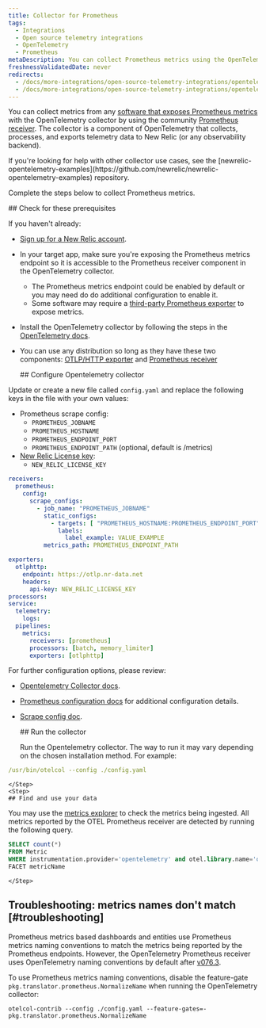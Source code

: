 ```yaml
---
title: Collector for Prometheus
tags:
  - Integrations
  - Open source telemetry integrations
  - OpenTelemetry
  - Prometheus
metaDescription: You can collect Prometheus metrics using the OpenTelemetry collector.
freshnessValidatedDate: never
redirects:
  - /docs/more-integrations/open-source-telemetry-integrations/opentelemetry/collector/collector-configuration-examples/opentelemetry-collector-prometheus/
  - /docs/more-integrations/open-source-telemetry-integrations/opentelemetry/get-started/collector-infra-monitoring/opentelemetry-collector-infra-prometheus
---
```


You can collect metrics from any [software that exposes Prometheus metrics](https://prometheus.io/docs/instrumenting/exporters/) with the OpenTelemetry collector by using the community [Prometheus receiver](https://github.com/open-telemetry/opentelemetry-collector-contrib/tree/main/receiver/prometheusreceiver). The collector is a component of OpenTelemetry that collects, processes, and exports telemetry data to New Relic (or any observability backend).

<Callout variant="tip">
  If you're looking for help with other collector use cases, see the [newrelic-opentelemetry-examples](https://github.com/newrelic/newrelic-opentelemetry-examples) repository.
</Callout>

Complete the steps below to collect Prometheus metrics.

<Steps>
    <Step>
    ## Check for these prerequisites

If you haven't already:

* [Sign up for a New Relic account](https://newrelic.com/signup).
* In your target app, make sure you're exposing the Prometheus metrics endpoint so it is accessible to the Prometheus receiver component in the OpenTelemetry collector.
  * The Prometheus metrics endpoint could be enabled by default or you may need do do additional configuration to enable it.
  * Some software may require a [third-party Prometheus exporter](https://prometheus.io/docs/instrumenting/exporters/#third-party-exporters) to expose metrics.
* Install the OpenTelemetry collector by following the steps in the [OpenTelemetry docs](https://opentelemetry.io/docs/collector/getting-started/).
* You can use any distribution so long as they have these two components: [OTLP/HTTP exporter](https://github.com/open-telemetry/opentelemetry-collector/tree/main/exporter/otlphttpexporter) and [Prometheus receiver](https://github.com/open-telemetry/opentelemetry-collector-contrib/tree/main/receiver/prometheusreceiver)

    </Step>
    <Step>
    ## Configure Opentelemetry collector

Update or create a new file called `config.yaml` and replace the following keys in the file with your own values:

* Prometheus scrape config:
    * `PROMETHEUS_JOBNAME`
    * `PROMETHEUS_HOSTNAME`
    * `PROMETHEUS_ENDPOINT_PORT`
    * `PROMETHEUS_ENDPOINT_PATH`  (optional, default is /metrics)
* [New Relic License key](/docs/apis/intro-apis/new-relic-api-keys/#license-key):
	* `NEW_RELIC_LICENSE_KEY`

```yaml
receivers:
  prometheus:
    config:
      scrape_configs:
        - job_name: "PROMETHEUS_JOBNAME"
          static_configs:
            - targets: [ "PROMETHEUS_HOSTNAME:PROMETHEUS_ENDPOINT_PORT" ]
              labels:
                label_example: VALUE_EXAMPLE
          metrics_path: PROMETHEUS_ENDPOINT_PATH

exporters:
  otlphttp:
    endpoint: https://otlp.nr-data.net
    headers:
      api-key: NEW_RELIC_LICENSE_KEY
processors:
service:
  telemetry:
    logs:
  pipelines:
    metrics:
      receivers: [prometheus]
      processors: [batch, memory_limiter]
      exporters: [otlphttp]
```

For further configuration options, please review:

* [Opentelemetry Collector docs](https://opentelemetry.io/docs/collector/configuration/).
* [Prometheus configuration docs](https://prometheus.io/docs/prometheus/latest/configuration/configuration/) for additional configuration details.
* [Scrape config doc](https://prometheus.io/docs/prometheus/latest/configuration/configuration/#scrape_config).

    </Step>
    <Step>
    ## Run the collector

    Run the Opentelemetry collector. The way to run it may vary depending on the chosen installation method. For example:

```yaml
/usr/bin/otelcol --config ./config.yaml
```

    </Step>
    <Step>
    ## Find and use your data

You may use the [metrics explorer](/docs/query-your-data/explore-query-data/browse-data/introduction-data-explorer) to check the metrics being ingested. All metrics reported by the OTEL Prometheus receiver are detected by running the following query.

```sql
SELECT count(*)
FROM Metric
WHERE instrumentation.provider='opentelemetry' and otel.library.name='otelcol/prometheusreceiver'
FACET metricName
```

    </Step>
</Steps>

## Troubleshooting: metrics names don't match [#troubleshooting]

  Prometheus metrics based dashboards and entities use Prometheus metrics naming conventions to match the metrics being reported by the Prometheus endpoints. However, the OpenTelemetry Prometheus receiver uses OpenTelemetry naming conventions by default after [v076.3](https://github.com/open-telemetry/opentelemetry-collector-contrib/releases/tag/v0.76.3).

  To use Prometheus metrics naming conventions, disable the feature-gate `pkg.translator.prometheus.NormalizeName` when running the OpenTelemetry collector:

  ```shell
  otelcol-contrib --config ./config.yaml --feature-gates=-pkg.translator.prometheus.NormalizeName
  ```
